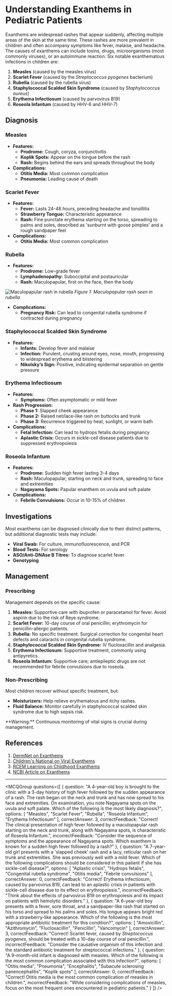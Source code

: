 
# Understanding Exanthems in Pediatric Patients

Exanthems are widespread rashes that appear suddenly, affecting multiple areas of the skin at the same time. These rashes are more prevalent in children and often accompany symptoms like fever, malaise, and headache. The causes of exanthems can include toxins, drugs, microorganisms (most commonly viruses), or an autoimmune reaction. Six notable exanthematous infections in children are:

1. **Measles** (caused by the measles virus)
2. **Scarlet Fever** (caused by the *Streptococcus pyogenes* bacterium)
3. **Rubella** (caused by the rubella virus)
4. **Staphylococcal Scalded Skin Syndrome** (caused by *Staphylococcus aureus*)
5. **Erythema Infectiosum** (caused by parvovirus B19)
6. **Roseola Infantum** (caused by HHV-6 and HHV-7)

## Diagnosis

### Measles

- **Features:**
  - **Prodrome:** Cough, coryza, conjunctivitis
  - **Koplik Spots:** Appear on the tongue before the rash
  - **Rash:** Begins behind the ears and spreads throughout the body
- **Complications:**
  - **Otitis Media:** Most common complication
  - **Pneumonia:** Leading cause of death

### Scarlet Fever

- **Features:**
  - **Fever:** Lasts 24-48 hours, preceding headache and tonsillitis
  - **Strawberry Tongue:** Characteristic appearance
  - **Rash:** Fine punctate erythema starting on the torso, spreading to palms and soles, described as 'sunburnt with goose pimples' and a rough sandpaper feel
- **Complications:**
  - **Otitis Media:** Most common complication

### Rubella

- **Features:**
  - **Prodrome:** Low-grade fever
  - **Lymphadenopathy:** Suboccipital and postauricular
  - **Rash:** Maculopapular, first on the face, then the body

![Maculopapular rash in rubella](https://medibuddy.co.uk/wp-content/uploads/2021/09/PLAB-Exanthemata-1.jpg)
*Figure 1: Maculopapular rash seen in rubella*

- **Complications:**
  - **Pregnancy Risk:** Can lead to congenital rubella syndrome if contracted during pregnancy

### Staphylococcal Scalded Skin Syndrome

- **Features:**
  - **Infants:** Develop fever and malaise
  - **Infection:** Purulent, crusting around eyes, nose, mouth, progressing to widespread erythema and blistering
  - **Nikolsky’s Sign:** Positive, indicating epidermal separation on gentle pressure

### Erythema Infectiosum

- **Features:**
  - **Symptoms:** Often asymptomatic or mild fever
- **Rash Progression:**
  - **Phase 1:** Slapped cheek appearance
  - **Phase 2:** Raised net/lace-like rash on buttocks and trunk
  - **Phase 3:** Recurrence triggered by heat, sunlight, or warm bath
- **Complications:**
  - **Fetal Infection:** Can lead to hydrops fetalis during pregnancy
  - **Aplastic Crisis:** Occurs in sickle-cell disease patients due to suppressed erythropoiesis

### Roseola Infantum

- **Features:**
  - **Prodrome:** Sudden high fever lasting 3-4 days
  - **Rash:** Maculopapular, starting on neck and trunk, spreading to face and extremities
  - **Nagayama Spots:** Papular enanthem on uvula and soft palate
- **Complications:**
  - **Febrile Convulsions:** Occur in 10-15% of children

## Investigations

Most exanthems can be diagnosed clinically due to their distinct patterns, but additional diagnostic tests may include:

- **Viral Swab:** For culture, immunofluorescence, and PCR
- **Blood Tests:** For serology
- **ASO/Anti-DNAse B Titres:** To diagnose scarlet fever
- **Genotyping**

## Management

### Prescribing

Management depends on the specific cause:

1. **Measles:** Supportive care with ibuprofen or paracetamol for fever. Avoid aspirin due to the risk of Reye syndrome.
2. **Scarlet Fever:** 10-day course of oral penicillin; erythromycin for penicillin-allergic patients.
3. **Rubella:** No specific treatment. Surgical correction for congenital heart defects and cataracts in congenital rubella syndrome.
4. **Staphylococcal Scalded Skin Syndrome:** IV flucloxacillin and analgesia.
5. **Erythema Infectiosum:** Supportive treatment, commonly using antipyretics.
6. **Roseola Infantum:** Supportive care; antiepileptic drugs are not recommended for febrile convulsions due to roseola.

### Non-Prescribing

Most children recover without specific treatment, but:

- **Moisturizers:** Help relieve erythematous and itchy rashes.
- **Fluid Balance:** Monitor carefully in staphylococcal scalded skin syndrome due to high sepsis risk.

<Callout emoji="⚠️">
**Warning:** Continuous monitoring of vital signs is crucial during management.
</Callout>

## References

1. [DermNet on Exanthems](https://dermnetnz.org/topics/exanthems/)
2. [Children's National on Viral Exanthems](https://childrensnational.org/visit/conditions-and-treatments/skin-disorders/viral-exanthems-rashes)
3. [RCEM Learning on Childhood Exanthems](https://www.rcemlearning.co.uk/reference/common-childhood-exanthems/)
4. [NCBI Article on Exanthems](https://www.ncbi.nlm.nih.gov/pmc/articles/PMC3505421/)

---

<MCQGroup questions={[
  {
    question: "A 4-year-old boy is brought to the clinic with a 3-day history of high fever followed by the sudden appearance of a rash. The rash began on the neck and trunk and has now spread to his face and extremities. On examination, you note Nagayama spots on the uvula and soft palate. Which of the following is the most likely diagnosis?",
    options: [
      "Measles",
      "Scarlet Fever",
      "Rubella",
      "Roseola Infantum",
      "Erythema Infectiosum"
    ],
    correctAnswer: 3,
    correctFeedback: "Correct! The clinical presentation of high fever followed by a maculopapular rash starting on the neck and trunk, along with Nagayama spots, is characteristic of Roseola Infantum.",
    incorrectFeedback: "Consider the sequence of symptoms and the appearance of Nagayama spots. Which exanthem is known for a sudden high fever followed by a rash?"
  },
  {
    question: "A 7-year-old girl presents with a 'slapped cheek' rash and a lacy, reticular rash on her trunk and extremities. She was previously well with a mild fever. Which of the following complications should be considered in this patient if she has sickle-cell disease?",
    options: [
      "Aplastic crisis",
      "Hydrops fetalis",
      "Congenital rubella syndrome",
      "Otitis media",
      "Febrile convulsions"
    ],
    correctAnswer: 0,
    correctFeedback: "Correct! Erythema infectiosum, caused by parvovirus B19, can lead to an aplastic crisis in patients with sickle-cell disease due to its effect on erythropoiesis.",
    incorrectFeedback: "Think about the effects of parvovirus B19 on erythropoiesis and its impact on patients with hemolytic disorders."
  },
  {
    question: "A 6-year-old boy presents with a fever, sore throat, and a sandpaper-like rash that started on his torso and spread to his palms and soles. His tongue appears bright red with a strawberry-like appearance. Which of the following is the most appropriate antibiotic treatment for this condition?",
    options: [
      "Amoxicillin",
      "Azithromycin",
      "Flucloxacillin",
      "Penicillin",
      "Vancomycin"
    ],
    correctAnswer: 3,
    correctFeedback: "Correct! Scarlet fever, caused by *Streptococcus pyogenes*, should be treated with a 10-day course of oral penicillin.",
    incorrectFeedback: "Consider the causative organism of this infection and the standard antibiotic treatment for streptococcal infections."
  },
  {
    question: "A 9-month-old infant is diagnosed with measles. Which of the following is the most common complication associated with this infection?",
    options: [
      "Otitis media",
      "Pneumonia",
      "Encephalitis",
      "Subacute sclerosing panencephalitis",
      "Koplik spots"
    ],
    correctAnswer: 0,
    correctFeedback: "Correct! Otitis media is the most common complication of measles in children.",
    incorrectFeedback: "While considering complications of measles, focus on the most frequent ones encountered in pediatric patients."
  }
]} />